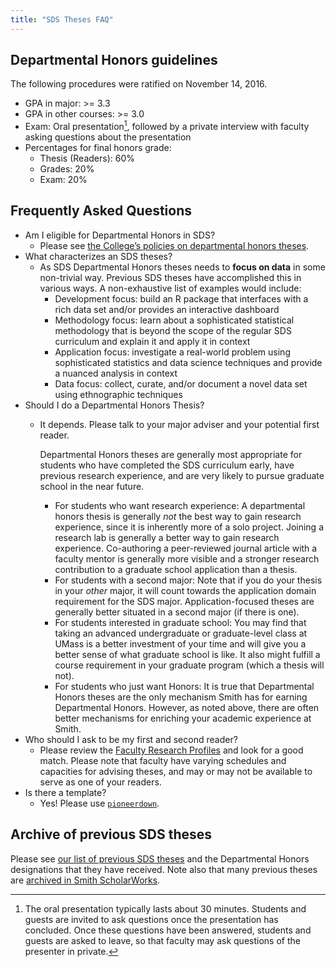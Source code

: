 ```yaml
---
title: "SDS Theses FAQ"
---
```


## Departmental Honors guidelines

The following procedures were ratified on November 14, 2016.

- GPA in major: >= 3.3
- GPA in other courses: >= 3.0
- Exam: Oral presentation[^oral], followed by a private interview with faculty asking questions about the presentation
- Percentages for final honors grade:
    - Thesis (Readers): 60%
    - Grades: 20%
    - Exam: 20%

[^oral]: The oral presentation typically lasts about 30 minutes. Students and guests are invited to ask questions once the presentation has concluded. Once these questions have been answered, students and guests are asked to leave, so that faculty may ask questions of the presenter in private. 

## Frequently Asked Questions

- Am I eligible for Departmental Honors in SDS? 
    - Please see [the College's policies on departmental honors theses](https://www.smith.edu/academics/class-deans/departmental-honors).
- What characterizes an SDS theses? 
    - As SDS Departmental Honors theses needs to **focus on data** in some non-trivial way. Previous SDS theses have accomplished this in various ways. A non-exhaustive list of examples would include:
        - Development focus: build an R package that interfaces with a rich data set and/or provides an interactive dashboard
        - Methodology focus: learn about a sophisticated statistical methodology that is beyond the scope of the regular SDS curriculum and explain it and apply it in context
        - Application focus: investigate a real-world problem using sophisticated statistics and data science techniques and provide a nuanced analysis in context
        - Data focus: collect, curate, and/or document a novel data set using ethnographic techniques
- Should I do a Departmental Honors Thesis? 
    - It depends. Please talk to your major adviser and your potential first reader.   
      
      Departmental Honors theses are generally most appropriate for students who have completed the SDS curriculum early, have previous research experience, and are very likely to pursue graduate school in the near future. 
        - For students who want research experience: A departmental honors thesis is generally *not* the best way to gain research experience, since it is inherently more of a solo project. Joining a research lab is generally a better way to gain research experience. Co-authoring a peer-reviewed journal article with a faculty mentor is generally more visible and a stronger research contribution to a graduate school application than a thesis. 
        - For students with a second major: Note that if you do your thesis in your *other* major, it will count towards the application domain requirement for the SDS major. Application-focused theses are generally better situated in a second major (if there is one). 
        - For students interested in graduate school: You may find that taking an advanced undergraduate or graduate-level class at UMass is a better investment of your time and will give you a better sense of what graduate school is like. It also might fulfill a course requirement in your graduate program (which a thesis will not). 
        - For students who just want Honors: It is true that Departmental Honors theses are the only mechanism Smith has for earning Departmental Honors. However, as noted above, there are often better mechanisms for enriching your academic experience at Smith. 
- Who should I ask to be my first and second reader? 
    - Please review the [Faculty Research Profiles](research.qmd) and look for a good match. Please note that faculty have varying schedules and capacities for advising theses, and may or may not be available to serve as one of your readers. 
- Is there a template? 
    - Yes! Please use [`pioneerdown`](https://github.com/SmithCollege-SDS/pioneerdown).

## Archive of previous SDS theses

Please see [our list of previous SDS theses](awards.qmd#departmental-honors) and the Departmental Honors designations that they have received.
Note also that many previous theses are [archived in Smith ScholarWorks](https://scholarworks.smith.edu/sds_etd/). 